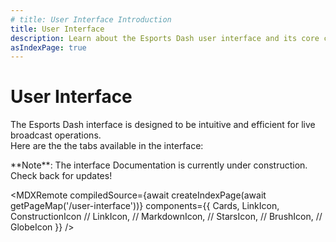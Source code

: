 ```yaml
---
# title: User Interface Introduction
title: User Interface
description: Learn about the Esports Dash user interface and its core components
asIndexPage: true
---
```





# User Interface

The Esports Dash interface is designed to be intuitive and efficient for live broadcast operations. 
<br/>Here are the the tabs available in the interface:

<Callout type="warning">
  **Note**: The interface Documentation is currently under construction. Check back for updates!
</Callout>

<MDXRemote
  compiledSource={await createIndexPage(await getPageMap('/user-interface'))}
  components={{
    Cards,
    LinkIcon,
    ConstructionIcon
  //  LinkIcon,
  //  MarkdownIcon,
  //  StarsIcon,
  //  BrushIcon,
  //  GlobeIcon
  }}
/>

